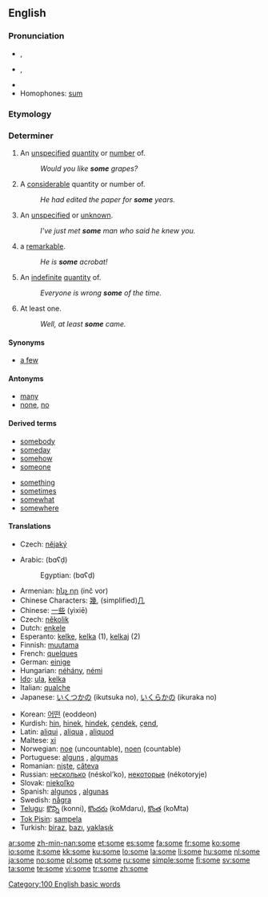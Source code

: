 {{also|-some}}
{{wikipedia}}
==English==

{{rank|could|our|than|65|some|other|very|upon}}

===Pronunciation===
* {{a|UK|US}} {{IPA|/sʌm/}}, {{SAMPA|/sVm/}}
* {{a|AusE}} {{IPA|/sam/}}, {{SAMPA|/sam/}}
* {{audio|en-us-some.ogg|Audio (US)}}
* Homophones: [[sum]]

===Etymology===
{{OE.}} {{term|sum}}

===Determiner===
{{en-det}}

# An [[unspecified]] [[quantity]] or [[number]] of.
#: ''Would you like '''some''' grapes?''
# A [[considerable]] quantity or number of.
#: ''He had edited the paper for '''some''' years.''
# An [[unspecified]] or [[unknown]].
#: ''I've just met '''some''' man who said he knew you.''
# {{informal}} a [[remarkable]].
#: ''He is '''some''' acrobat!''
# An [[indefinite]] [[quantity]] of.
#: ''Everyone is wrong '''some''' of the time.''
# At least one.
#: ''Well, at least '''some''' came.''

====Synonyms====
* [[a few]]

====Antonyms====
* [[many]]
* [[none]], [[no]]

====Derived terms====
{{rel-top|terms derived from some}}
* [[somebody]]
* [[someday]]
* [[somehow]]
* [[someone]]
{{rel-mid}}
* [[something]]
* [[sometimes]]
* [[somewhat]]
* [[somewhere]]
{{rel-bottom}}

====Translations====
{{trans-top|unspecified or unknown}}
* Czech: [[nějaký]] {{m}}
{{trans-mid}}
{{trans-bottom}}
{{checktrans-top}}
* Arabic: {{Arab|[[بعض]]}} (bɑʕḍ)
*: Egyptian: {{Arab|[[بعض]]}} (bɑʕḍ)
* Armenian: [[ինչ որ]] (inč vor)
* Chinese Characters: [[幾]], (simplified)[[几]]
* Chinese: [[一些]] (yìxiē)
* Czech: [[několik]]
* Dutch: [[enkele]]
* Esperanto: [[kelke]], [[kelka]] (1), [[kelkaj]] (2)
* Finnish: [[muutama]]
* French: [[quelques]]
* German: [[einige]]
* Hungarian: [[néhány]], [[némi]]
* [[Ido]]: [[ula]], [[kelka]]
* Italian: [[qualche]]
* Japanese: [[いくつかの]] (ikutsuka no), [[いくらかの]] (ikuraka no)
{{trans-mid}}
* Korean: [[어떤]] (eoddeon)
* Kurdish: [[hin]], [[hinek]], [[hindek]], [[çendek]], [[çend]], {{KUchar|[[هه‌نێک]]}}
* Latin: [[aliqui]] {{m}}, [[aliqua]] {{f}}, [[aliquod]] {{n}}
* Maltese: [[xi]]
* Norwegian: [[noe]] (uncountable), [[noen]] (countable)
* Portuguese: [[alguns]] {{p}}, [[algumas]] {{f|p}}
* Romanian: [[nişte]], [[câteva]]
* Russian: [[несколько]] (néskol’ko), [[некоторый|некоторые]] (nékotoryje)
* Slovak: [[niekoľko]]
* Spanish: [[algunos]] {{m|p}}, [[algunas]] {{f|p}}
* Swedish: [[några]]
* [[Telugu]]: [[కొన్ని]] (konni), [[కొందరు]] (koMdaru), [[కొంత]] (koMta)
* [[Tok Pisin]]: [[sampela]]
* Turkish: [[biraz]], [[bazı]], [[yaklaşık]]
{{trans-bottom}}

[[Category:100 English basic words]]

[[ar:some]]
[[zh-min-nan:some]]
[[et:some]]
[[es:some]]
[[fa:some]]
[[fr:some]]
[[ko:some]]
[[io:some]]
[[it:some]]
[[kk:some]]
[[ku:some]]
[[lo:some]]
[[la:some]]
[[li:some]]
[[hu:some]]
[[nl:some]]
[[ja:some]]
[[no:some]]
[[pl:some]]
[[pt:some]]
[[ru:some]]
[[simple:some]]
[[fi:some]]
[[sv:some]]
[[ta:some]]
[[te:some]]
[[vi:some]]
[[tr:some]]
[[zh:some]]